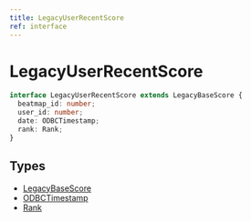 ```yaml
---
title: LegacyUserRecentScore
ref: interface
---
```


# LegacyUserRecentScore

```ts
interface LegacyUserRecentScore extends LegacyBaseScore {
  beatmap_id: number;
  user_id: number;
  date: ODBCTimestamp;
  rank: Rank;
}
```

## Types

- [LegacyBaseScore](/references/legacy-base-score)
- [ODBCTimestamp](/references/odbc-timestamp)
- [Rank](/references/rank)
